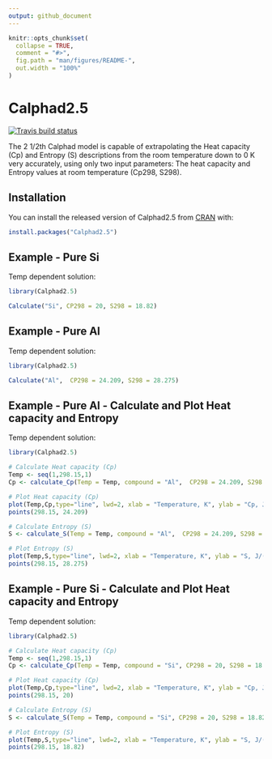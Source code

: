 ```yaml
---
output: github_document
---
```


<!-- README.md is generated from README.Rmd. Please edit that file -->

```r
knitr::opts_chunk$set(
  collapse = TRUE,
  comment = "#>",
  fig.path = "man/figures/README-",
  out.width = "100%"
)
```

# Calphad2.5

<!-- badges: start -->
[![Travis build status](https://travis-ci.com/AObaied/Calphad2.5.svg?branch=master)](https://travis-ci.com/AObaied/Calphad2.5)
<!-- badges: end -->

The 2 1/2th Calphad model is capable of extrapolating the Heat capacity (Cp) and Entropy (S) descriptions from the room temperature down to 0 K very accurately, using only two input parameters: The heat capacity and Entropy values at room temperature (Cp298, S298).

## Installation

You can install the released version of Calphad2.5 from [CRAN](https://CRAN.R-project.org) with:

``` r
install.packages("Calphad2.5")
```

## Example - Pure Si

Temp dependent solution:

```r
library(Calphad2.5)

Calculate("Si", CP298 = 20,	S298 = 18.82)
```

## Example - Pure Al

Temp dependent solution:

```r
library(Calphad2.5)

Calculate("Al",  CP298 = 24.209, S298 = 28.275)
```

## Example - Pure Al - Calculate and Plot Heat capacity and Entropy

Temp dependent solution:

```r
library(Calphad2.5)

# Calculate Heat capacity (Cp)
Temp <- seq(1,298.15,1)
Cp <- calculate_Cp(Temp = Temp, compound = "Al",  CP298 = 24.209, S298 = 28.275)

# Plot Heat capacity (Cp)
plot(Temp,Cp,type="line", lwd=2, xlab = "Temperature, K", ylab = "Cp, J/(mol.K)")
points(298.15, 24.209)

# Calculate Entropy (S)
S <- calculate_S(Temp = Temp, compound = "Al",  CP298 = 24.209, S298 = 28.275)

# Plot Entropy (S)
plot(Temp,S,type="line", lwd=2, xlab = "Temperature, K", ylab = "S, J/(mol.K)")
points(298.15, 28.275)

```

## Example - Pure Si - Calculate and Plot Heat capacity and Entropy

Temp dependent solution:

```r
library(Calphad2.5)

# Calculate Heat capacity (Cp)
Temp <- seq(1,298.15,1)
Cp <- calculate_Cp(Temp = Temp, compound = "Si", CP298 = 20, S298 = 18.82)

# Plot Heat capacity (Cp)
plot(Temp,Cp,type="line", lwd=2, xlab = "Temperature, K", ylab = "Cp, J/(mol.K)")
points(298.15, 20)

# Calculate Entropy (S)
S <- calculate_S(Temp = Temp, compound = "Si", CP298 = 20, S298 = 18.82)

# Plot Entropy (S)
plot(Temp,S,type="line", lwd=2, xlab = "Temperature, K", ylab = "S, J/(mol.K)")
points(298.15, 18.82)
```
